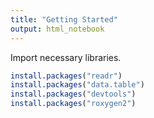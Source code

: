 ```yaml
---
title: "Getting Started"
output: html_notebook
---
```


Import necessary libraries.

```r
install.packages("readr")
install.packages("data.table")
install.packages("devtools")
install.packages("roxygen2")
```